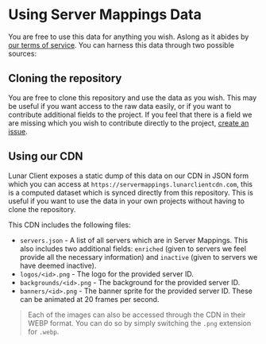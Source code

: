 # Using Server Mappings Data

You are free to use this data for anything you wish. Aslong as it abides by [our terms of service](https://www.lunarclient.com/terms). You can harness this data through two possible sources:

## Cloning the repository

You are free to clone this repository and use the data as you wish. This may be useful if you want access to the raw data easily, or if you want to contribute additional fields to the project. If you feel that there is a field we are missing which you wish to contribute directly to the project, [create an issue](https://github.com/LunarClient/ServerMappings/issues/new).

## Using our CDN

Lunar Client exposes a static dump of this data on our CDN in JSON form which you can access at `https://servermappings.lunarclientcdn.com`, this is a computed dataset which is synced directly from this repository. This is useful if you want to use the data in your own projects without having to clone the repository.

This CDN includes the following files:
- `servers.json` - A list of all servers which are in Server Mappings. This also includes two additional fields: `enriched` (given to servers we feel provide all the necessary information) and `inactive` (given to servers we have deemed inactive).
- `logos/<id>.png` - The logo for the provided server ID.
- `backgrounds/<id>.png` - The background for the provided server ID.
- `banners/<id>.png` - The banner sprite for the provided server ID. These can be animated at 20 frames per second.

> Each of the images can also be accessed through the CDN in their WEBP format. You can do so by simply switching the `.png` extension for `.webp`.